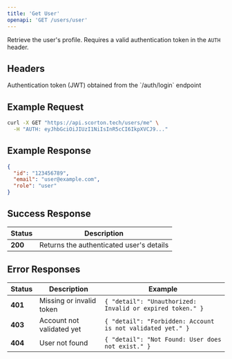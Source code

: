 ```yaml
---
title: 'Get User'
openapi: 'GET /users/user'
---
```


Retrieve the user's profile.
Requires a valid authentication token in the `AUTH` header.

## Headers

<ParamField header="AUTH" type="string" required={true}>
  Authentication token (JWT) obtained from the `/auth/login` endpoint
</ParamField>

## Example Request

```bash
curl -X GET "https://api.scorton.tech/users/me" \
  -H "AUTH: eyJhbGciOiJIUzI1NiIsInR5cCI6IkpXVCJ9..."
```

## Example Response

```json
{
  "id": "123456789",
  "email": "user@example.com",
  "role": "user"
}
```

## Success Response

| Status | Description |
|--------|--------------|
| **200** | Returns the authenticated user's details |

## Error Responses

| Status | Description | Example |
|--------|-------------|---------|
| **401** | Missing or invalid token | ```{ "detail": "Unauthorized: Invalid or expired token." } ``` |
| **403** | Account not validated yet | ```{ "detail": "Forbidden: Account is not validated yet." } ``` |
| **404** | User not found | ```{ "detail": "Not Found: User does not exist." } ``` |
